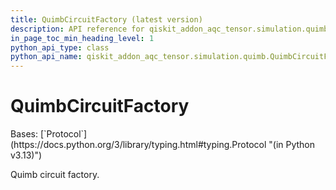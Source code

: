 ```yaml
---
title: QuimbCircuitFactory (latest version)
description: API reference for qiskit_addon_aqc_tensor.simulation.quimb.QuimbCircuitFactory in the latest version of qiskit-addon-aqc-tensor
in_page_toc_min_heading_level: 1
python_api_type: class
python_api_name: qiskit_addon_aqc_tensor.simulation.quimb.QuimbCircuitFactory
---
```


# QuimbCircuitFactory

<Class id="qiskit_addon_aqc_tensor.simulation.quimb.QuimbCircuitFactory" isDedicatedPage={true} github="https://github.com/Qiskit/qiskit-addon-aqc-tensor/tree/stable/0.1/qiskit_addon_aqc_tensor/simulation/quimb/__init__.py#L66-L72" signature="QuimbCircuitFactory(*args, **kwargs)" modifiers="class">
  Bases: [`Protocol`](https://docs.python.org/3/library/typing.html#typing.Protocol "(in Python v3.13)")

  Quimb circuit factory.
</Class>


